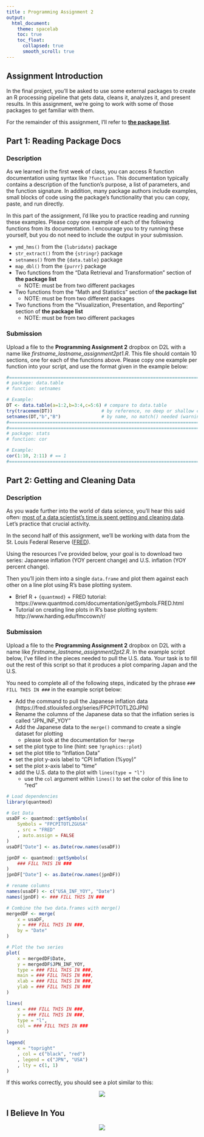 ```yaml
---
title : Programming Assignment 2
output:
  html_document:
    theme: spacelab
    toc: true
    toc_float:
      collapsed: true
      smooth_scroll: true
---
```


<h2>Assignment Introduction</h2>

In the final project, you'll be asked to use some external packages to create an R processing pipeline that gets data, cleans it, analyzes it, and present results. In this assignment, we're going to work with some of those packages to get familiar with them.

For the remainder of this assignment, I'll refer to [**the package list**](./final_project_packages.md).

<h2>Part 1: Reading Package Docs</h2>

<h3>Description</h3>

As we learned in the first week of class, you can access R function documentation using syntax like `?function`. This documentation typically contains a description of the function's purpose, a list of parameters, and the function signature. In addition, many package authors include examples, small blocks of code using the package's functionality that you can copy, paste, and run directly.

In this part of the assignment, I'd like you to practice reading and running these examples. Please copy one example of each of the following functions from its documentation. I encourage you to try running these yourself, but you do not need to include the output in your submission.

- `ymd_hms()` from the `{lubridate}` package
- `str_extract()` from the `{stringr}` package
- `setnames()` from the `{data.table}` package
- `map_dbl()` from the `{purrr}` package
- Two functions from the "Data Retrieval and Transformation" section of **the package list**
    - NOTE: must be from two different packages
- Two functions from the "Math and Statistics" section of **the package list**
    - NOTE: must be from two different packages
- Two functions from the "Visualization, Presentation, and Reporting" section of **the package list**
    - NOTE: must be from two different packages

<h3>Submission</h3>

Upload a file to the **Programming Assignment 2** dropbox on D2L with a name like *firstname_lastname_assignment2pt1.R*. This file should contain 10 sections, one for each of the functions above. Please copy one example per function into your script, and use the format given in the example below:

```r
#==============================================================================#
# package: data.table
# function: setnames

# Example:
DT <- data.table(a=1:2,b=3:4,c=5:6) # compare to data.table
try(tracemem(DT))                  # by reference, no deep or shallow copies
setnames(DT,"b","B")               # by name, no match() needed (warning if "b" is missing)
#==============================================================================#
#==============================================================================#
# package: stats
# function: cor

# Example:
cor(1:10, 2:11) # == 1
#==============================================================================#
```

<h2>Part 2: Getting and Cleaning Data</h2>

<h3>Description</h3>

As you wade further into the world of data science, you'll hear this said often: [most of a data scientist's time is spent getting and cleaning data](http://blog.revolutionanalytics.com/2014/08/data-cleaning-is-a-critical-part-of-the-data-science-process.html). Let's practice that crucial activity.

In the second half of this assignment, we'll be working with data from the St. Louis Federal Reserve ([FRED](https://fred.stlouisfed.org/)).

Using the resources I've provided below, your goal is to download two series: Japanese inflation (YOY percent change) and U.S. inflation (YOY percent change).

Then you'll join them into a single `data.frame` and plot them against each other on a line plot using R's base plotting system.

- Brief R + `{quantmod}` + FRED tutorial: https://www.quantmod.com/documentation/getSymbols.FRED.html
- Tutorial on creating line plots in R's base plotting system: http://www.harding.edu/fmccown/r/

<h3>Submission</h3>

Upload a file to the **Programming Assignment 2** dropbox on D2L with a name like *firstname_lastname_assignment2pt2.R*. In the example script below, I've filled in the pieces needed to pull the U.S. data. Your task is to fill out the rest of this script so that it produces a plot comparing Japan and the U.S.

You need to complete all of the following steps, indicated by the phrase `### FILL THIS IN ###` in the example script below:

- Add the command to pull the Japanese inflation data (https://fred.stlouisfed.org/series/FPCPITOTLZGJPN)
- Rename the columns of the Japanese data so that the inflation series is called "JPN_INF_YOY"
- Add the Japanese data to the `merge()` command to create a single dataset for plotting
    - please look at the documentation for `?merge`
- set the plot type to line (hint: see `?graphics::plot`)
- set the plot title to "Inflation Data"
- set the plot y-axis label to "CPI Inflation (%yoy)"
- set the plot x-axis label to "time"
- add the U.S. data to the plot with `lines(type = "l")`
    - use the `col` argument within `lines()` to set the color of this line to "red"

```r
# Load dependencies
library(quantmod)

# Get Data
usaDF <- quantmod::getSymbols(
    Symbols = "FPCPITOTLZGUSA"
    , src = "FRED"
    , auto.assign = FALSE
)
usaDF["Date"] <- as.Date(row.names(usaDF))

jpnDF <- quantmod::getSymbols(
    ### FILL THIS IN ###
)
jpnDF["Date"] <- as.Date(row.names(jpnDF))

# rename columns
names(usaDF) <- c("USA_INF_YOY", "Date")
names(jpnDF) <- ### FILL THIS IN ###

# Combine the two data.frames with merge()
mergedDF <- merge(
    x = usaDF,
    y = ### FILL THIS IN ###,
    by = "Date"
)

# Plot the two series
plot(
    x = mergedDF$Date,
    y = mergedDF$JPN_INF_YOY,
    type = ### FILL THIS IN ###,
    main = ### FILL THIS IN ###,
    xlab = ### FILL THIS IN ###,
    ylab = ### FILL THIS IN ###
)

lines(
    x = ### FILL THIS IN ###,
    y = ### FILL THIS IN ###,
    type = "l",
    col = ### FILL THIS IN ###
)

legend(
    x = "topright"
    , col = c("black", "red")
    , legend = c("JPN", "USA")
    , lty = c(1, 1)
)
```

If this works correctly, you should see a plot similar to this:

<center><img src = "assets/img/assignment_2.png"></center>

<h2>I Believe In You</h2>

<center><img src = "assets/img/good_luck.jpg"></center>

<br><br><br>
